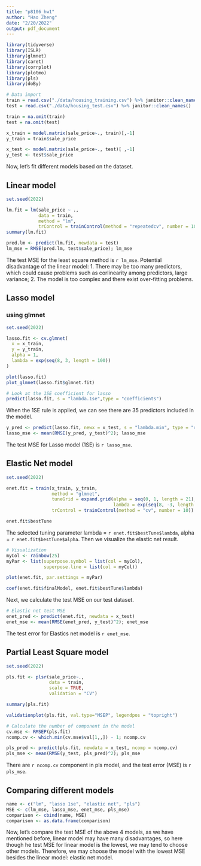 ```yaml
---
title: "p8106_hw1"
author: "Hao Zheng"
date: "2/20/2022"
output: pdf_document
---
```


```r
library(tidyverse)
library(ISLR)
library(glmnet)
library(caret)
library(corrplot)
library(plotmo)
library(pls)
library(doBy)
```

```r
# Data import
train = read.csv("./data/housing_training.csv") %>% janitor::clean_names()
test = read.csv("./data/housing_test.csv") %>% janitor::clean_names()

train = na.omit(train)
test = na.omit(test)

x_train = model.matrix(sale_price~., train)[,-1]
y_train = train$sale_price

x_test <- model.matrix(sale_price~., test)[ ,-1]
y_test <- test$sale_price
```

Now, let's fit different models based on the dataset.

## Linear model
```r
set.seed(2022)

lm.fit = lm(sale_price ~ .,
            data = train,
            method = "lm",
            trControl = trainControl(method = "repeatedcv", number = 10))
summary(lm.fit)

pred.lm <- predict(lm.fit, newdata = test)
lm_mse = RMSE(pred.lm, test$sale_price); lm_mse
```

The test MSE for the least square method is `r lm_mse`.
Potential disadvantage of the linear model: 1. There may be too many predictors, which could cause problems such as corlinearity among predictors, large variance; 2. The model is too complex and there exist over-fitting problems.


## Lasso model
### using glmnet
```r
set.seed(2022)

lasso.fit <- cv.glmnet(
  x = x_train,
  y = y_train,
  alpha = 1,
  lambda = exp(seq(8, 3, length = 100))
)

plot(lasso.fit)
plot_glmnet(lasso.fit$glmnet.fit)

# Look at the 1SE coefficient for lasso
predict(lasso.fit, s = "lambda.1se",type = "coefficients")
```

When the 1SE rule is applied, we can see there are 35 predictors included in the model.

```r
y_pred <- predict(lasso.fit, newx = x_test, s = "lambda.min", type = "response")
lasso_mse <- mean(RMSE(y_pred, y_test)^2); lasso_mse
```

The test MSE for Lasso model (1SE) is `r lasso_mse`.


## Elastic Net model
```r
set.seed(2022)

enet.fit = train(x_train, y_train,
                 method = "glmnet",
                 tuneGrid = expand.grid(alpha = seq(0, 1, length = 21),
                                        lambda = exp(seq(8, -3, length = 50))),
                 trControl = trainControl(method = "cv", number = 10))

enet.fit$bestTune
```

The selected tuning parameter lambda = `r enet.fit$bestTune$lambda`, alpha = `r enet.fit$bestTune$alpha`. Then we visualize the elastic net result.

```r
# Visualization
myCol <- rainbow(25)
myPar <- list(superpose.symbol = list(col = myCol),
              superpose.line = list(col = myCol))

plot(enet.fit, par.settings = myPar)

coef(enet.fit$finalModel, enet.fit$bestTune$lambda)
```

Next, we calculate the test MSE on our test dataset.
```r
# Elastic net test MSE
enet_pred <- predict(enet.fit, newdata = x_test)
enet_mse <- mean(RMSE(enet_pred, y_test)^2); enet_mse
```

The test error for Elastics net model is `r enet_mse`.


## Partial Least Square model
```r
set.seed(2022)

pls.fit <- plsr(sale_price~., 
                data = train, 
                scale = TRUE,  
                validation = "CV")

summary(pls.fit)

validationplot(pls.fit, val.type="MSEP", legendpos = "topright")
```

```r
# Calculate the number of component in the model
cv.mse <- RMSEP(pls.fit)
ncomp.cv <- which.min(cv.mse$val[1,,]) - 1; ncomp.cv

pls_pred <- predict(pls.fit, newdata = x_test, ncomp = ncomp.cv)
pls_mse <- mean(RMSE(y_test, pls_pred)^2); pls_mse
```

There are `r ncomp.cv` component in pls model, and the test error (MSE) is `r pls_mse`.


## Comparing different models
```r
name <- c("lm", "lasso 1se", "elastic net", "pls")
MSE <- c(lm_mse, lasso_mse, enet_mse, pls_mse)
comparison <- cbind(name, MSE)
comparison <- as.data.frame(comparison)
```

Now, let's compare the test MSE of the above 4 models, as we have mentioned before, linear model may have many disadvantages, so here though he test MSE for linear model is the lowest, we may tend to choose other models. Therefore, we may choose the model with the lowest MSE besides the linear model: elastic net model.
